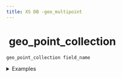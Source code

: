 ```yaml
---
title: XS DB -geo_multipoint
---
```


# <img src="../assets/docuBadge (11).png" alt="" data-size="line"> geo\_point\_collection <a href="#xs-geo_multipoint" id="xs-geo_multipoint"></a>

`geo_point_collection field_name`

<details>

<summary>Examples</summary>

```javascript
geo_point_collection locations    // A collection of location points
geo_point_collection waypoints   // Multiple waypoints for a route
geo_point_collection hotspots    // Multiple points of interest
```

</details>
